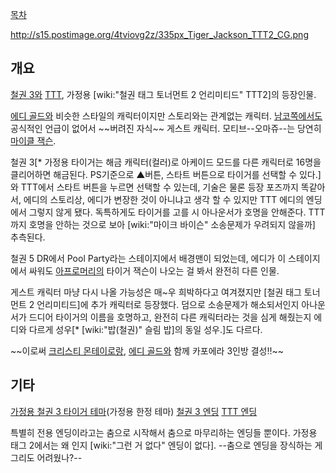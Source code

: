 [[목차]]

http://s15.postimage.org/4tviovg2z/335px_Tiger_Jackson_TTT2_CG.png

== 개요 ==
[[철권 3]]와 [[TTT]], 가정용 [wiki:"철권 태그 토너먼트 2 언리미티드" TTT2]의 등장인물.

[[에디 골드]]와 비슷한 스타일의 캐릭터이지만 스토리와는 관계없는 캐릭터. [[남코]]쪽에서도 공식적인 언급이 없어서 ~~버려진 자식~~ 게스트 캐릭터. 모티브--오마쥬--는 당연히 [[마이클 잭슨]].

철권 3[* 가정용 타이거는 해금 캐릭터(컬러)로 아케이드 모드를 다른 캐릭터로 16명을 클리어하면 해금된다. PS기준으로 ▲버튼, 스타트 버튼으로 타이거를 선택할 수 있다.] 와 TTT에서 스타트 버튼을 누르면 선택할 수 있는데, 기술은 물론 등장 포즈까지 똑같아서, 에디의 스토리상, 에디가 변장한 것이 아니냐고 생각 할 수 있지만 TTT 에디의 엔딩에서 그렇지 않게 됐다. 독특하게도 타이거를 고를 시 아나운서가 호명을 안해준다. TTT 까지 호명을 안하는 것으로 보아 [wiki:"마이크 바이슨" 소송문제가 우려되지 않을까] 추측된다.

철권 5 DR에서 Pool Party라는 스테이지에서 배경맨이 되었는데, 에디가 이 스테이지에서 싸워도 [[아프로]]머리의 타이거 잭슨이 나오는 걸 봐서 완전히 다른 인물. 

게스트 캐릭터 마냥 다시 나올 가능성은 매~우 희박하다고 여겨졌지만 [철권 태그 토너먼트 2 언리미티드]에 추가 캐릭터로 등장했다. 덤으로 소송문제가 해소되서인지 아나운서가 드디어 타이거의 이름을 호명하고, 완전히 다른 캐릭터라는 것을 심게 해줬는지 에디와 다르게 성우[* [wiki:"밥(철권)" 슬림 밥]의 동일 성우.]도 다르다.

{{{#!html
<object width="560" height="315"><param name="movie" value="http://www.youtube.com/v/Xsk0KBc-wJ8?version=3&amp;hl=ko_KR&amp;rel=0"></param><param name="allowFullScreen" value="true"></param><param name="allowscriptaccess" value="always"></param><embed src="http://www.youtube.com/v/Xsk0KBc-wJ8?version=3&amp;hl=ko_KR&amp;rel=0" type="application/x-shockwave-flash" width="560" height="315" allowscriptaccess="always" allowfullscreen="true"></embed></object>
}}}

~~이로써 [[크리스티 몬테이로]]랑, [[에디 골드]]와 함께 카포에라 3인방 결성!!~~

== 기타 ==

[http://www.youtube.com/watch?v=Hr0QVx6wl7g 가정용 철권 3 타이거 테마](가정용 한정 테마)
[http://www.youtube.com/watch?v=37byBp5Xlno 철권 3 엔딩]
[http://www.youtube.com/watch?v=jZC1MkKZhsU TTT 엔딩]

특별히 전용 엔딩이라고는 춤으로 시작해서 춤으로 마무리하는 엔딩들 뿐이다. 가정용 태그 2에서는 왜 인지 [wiki:"그런 거 없다" 엔딩이 없다]. --춤으로 엔딩을 장식하는 게 그리도 어려웠나?--

